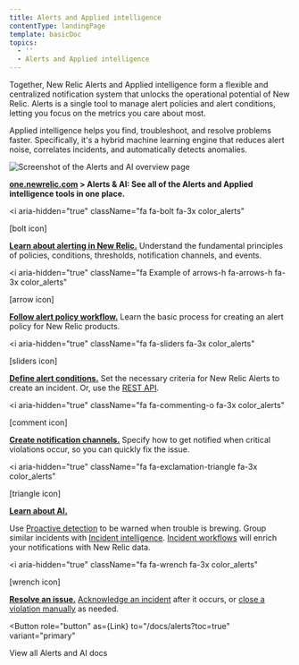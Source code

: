 ```yaml
---
title: Alerts and Applied intelligence
contentType: landingPage
template: basicDoc
topics:
  - ''
  - Alerts and Applied intelligence
---
```



Together, New Relic Alerts and Applied intelligence form a flexible and centralized notification system that unlocks the operational potential of New Relic. Alerts is a single tool to manage alert policies and alert conditions, letting you focus on the metrics you care about most.

Applied intelligence helps you find, troubleshoot, and resolve problems faster. Specifically, it's a hybrid machine learning engine that reduces alert noise, correlates incidents, and automatically detects anomalies.

![Screenshot of the Alerts and AI overview page](https://docs-staging.newrelic.com/sites/default/files/thumbnails/image/alerts-ai.png "alerts-ai.png")

**[one.newrelic.com](https://one.newrelic.com) > Alerts & AI: See all of the Alerts and Applied intelligence tools in one place.**

<i
  aria-hidden="true"
  className="fa fa-bolt fa-3x color_alerts"
>
  \[bolt icon]
</i>

[**Learn about alerting in New Relic.**](/docs/alerts/new-relic-alerts/getting-started/alerting-new-relic) Understand the fundamental principles of policies, conditions, thresholds, notification channels, and events.

<i
  aria-hidden="true"
  className="fa Example of arrows-h fa-arrows-h fa-3x color_alerts"
>
  \[arrow icon]
</i>

[**Follow alert policy workflow.**](/docs/alerts/new-relic-alerts/configuring-alert-policies/alert-policy-workflow) Learn the basic process for creating an alert policy for New Relic products.

<i
  aria-hidden="true"
  className="fa fa-sliders fa-3x color_alerts"
>
  \[sliders icon]
</i>

[**Define alert conditions.**](/docs/alerts/new-relic-alerts/configuring-alert-policies/define-alert-conditions) Set the necessary criteria for New Relic Alerts to create an incident. Or, use the [REST API](/docs/alerts/new-relic-alerts/rest-api-alerts).

<i
  aria-hidden="true"
  className="fa fa-commenting-o fa-3x color_alerts"
>
  \[comment icon]
</i>

[**Create notification channels.**](/docs/alerts/new-relic-alerts/managing-notification-channels/notification-channels-controlling-where-send-alerts) Specify how to get notified when critical violations occur, so you can quickly fix the issue.

<i
  aria-hidden="true"
  className="fa  fa-exclamation-triangle fa-3x color_alerts"
>
  \[triangle icon]
</i>

[**Learn about AI.**](/docs/alerts/new-relic-alerts/reviewing-alert-incidents)

Use [Proactive detection](/docs/alerts-applied-intelligence/applied-intelligence/proactive-detection/proactive-detection-new-relic-ai) to be warned when trouble is brewing. Group similar incidents with [Incident intelligence](/docs/alerts-applied-intelligence/incident-intelligence/get-started-incident-intelligence). [Incident workflows](/docs/alerts-applied-intelligence/applied-intelligence/incident-workflows/enhance-notifications-incident-workflows) will enrich your notifications with New Relic data.

<i
  aria-hidden="true"
  className="fa  fa-wrench fa-3x color_alerts"
>
  \[wrench icon]
</i>

[**Resolve an issue.**](/docs/alerts/new-relic-alerts/reviewing-alert-incidents) [Acknowledge an incident](/docs/alerts/new-relic-alerts/reviewing-alert-incidents/acknowledge-alert-incidents) after it occurs, or [close a violation manually](/docs/alerts/new-relic-alerts/reviewing-alert-incidents/close-violations-manually) as needed.

<Button
  role="button"
  as={Link}
  to="/docs/alerts?toc=true"
  variant="primary"
>
  View all Alerts and AI docs
</Button>
